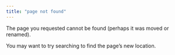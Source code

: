 ```yaml
---
title: "page not found"
---
```


The page you requested cannot be found (perhaps it was moved or renamed).

You may want to try searching to find the page's new location.
